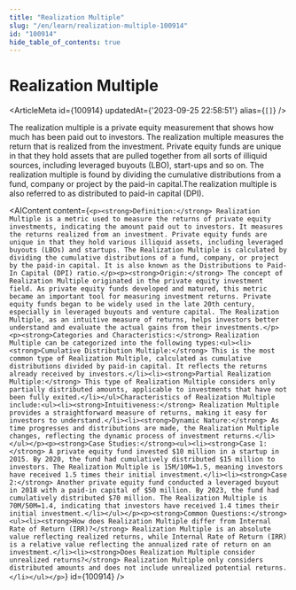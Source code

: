 ```yaml
---
title: "Realization Multiple"
slug: "/en/learn/realization-multiple-100914"
id: "100914"
hide_table_of_contents: true
---
```



# Realization Multiple

<ArticleMeta id={100914} updatedAt={'2023-09-25 22:58:51'} alias={`[]`} />
<div className='border-solid border-b border-t-0 my-4 border-[var(--ifm-color-gray-300)]' />

The realization multiple is a private equity measurement that shows how much has been paid out to investors. The realization multiple measures the return that is realized from the investment. Private equity funds are unique in that they hold assets that are pulled together from all sorts of illiquid sources, including leveraged buyouts (LBO), start-ups and so on. The realization multiple is found by dividing the cumulative distributions from a fund, company or project by the paid-in capital.The realization multiple is also referred to as distributed to paid-in capital (DPI).

<AIContent content={`<p><strong>Definition:</strong> Realization Multiple is a metric used to measure the returns of private equity investments, indicating the amount paid out to investors. It measures the returns realized from an investment. Private equity funds are unique in that they hold various illiquid assets, including leveraged buyouts (LBOs) and startups. The Realization Multiple is calculated by dividing the cumulative distributions of a fund, company, or project by the paid-in capital. It is also known as the Distributions to Paid-In Capital (DPI) ratio.</p><p><strong>Origin:</strong> The concept of Realization Multiple originated in the private equity investment field. As private equity funds developed and matured, this metric became an important tool for measuring investment returns. Private equity funds began to be widely used in the late 20th century, especially in leveraged buyouts and venture capital. The Realization Multiple, as an intuitive measure of returns, helps investors better understand and evaluate the actual gains from their investments.</p><p><strong>Categories and Characteristics:</strong> Realization Multiple can be categorized into the following types:<ul><li><strong>Cumulative Distribution Multiple:</strong> This is the most common type of Realization Multiple, calculated as cumulative distributions divided by paid-in capital. It reflects the returns already received by investors.</li><li><strong>Partial Realization Multiple:</strong> This type of Realization Multiple considers only partially distributed amounts, applicable to investments that have not been fully exited.</li></ul>Characteristics of Realization Multiple include:<ul><li><strong>Intuitiveness:</strong> Realization Multiple provides a straightforward measure of returns, making it easy for investors to understand.</li><li><strong>Dynamic Nature:</strong> As time progresses and distributions are made, the Realization Multiple changes, reflecting the dynamic process of investment returns.</li></ul></p><p><strong>Case Studies:</strong><ul><li><strong>Case 1:</strong> A private equity fund invested $10 million in a startup in 2015. By 2020, the fund had cumulatively distributed $15 million to investors. The Realization Multiple is 15M/10M=1.5, meaning investors have received 1.5 times their initial investment.</li><li><strong>Case 2:</strong> Another private equity fund conducted a leveraged buyout in 2018 with a paid-in capital of $50 million. By 2023, the fund had cumulatively distributed $70 million. The Realization Multiple is 70M/50M=1.4, indicating that investors have received 1.4 times their initial investment.</li></ul></p><p><strong>Common Questions:</strong><ul><li><strong>How does Realization Multiple differ from Internal Rate of Return (IRR)?</strong> Realization Multiple is an absolute value reflecting realized returns, while Internal Rate of Return (IRR) is a relative value reflecting the annualized rate of return on an investment.</li><li><strong>Does Realization Multiple consider unrealized returns?</strong> Realization Multiple only considers distributed amounts and does not include unrealized potential returns.</li></ul></p>`} id={100914} />

